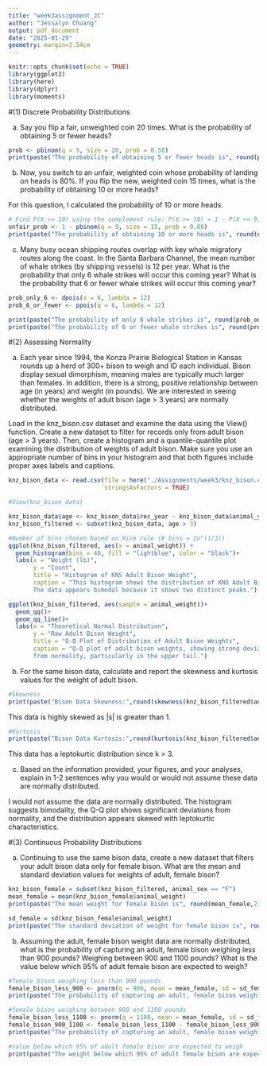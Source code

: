 ```yaml
---
title: "week3assignment_JC"
author: "Jessalyn Chuang"
output: pdf_document
date: "2025-01-29"
geometry: margin=2.54cm
---
```


```r
knitr::opts_chunk$set(echo = TRUE)
library(ggplot2)
library(here)
library(dplyr)
library(moments)
```

\#(1) Discrete Probability Distributions

a.  Say you flip a fair, unweighted coin 20 times. What is the probability of obtaining 5 or fewer heads?

```r
prob <- pbinom(q = 5, size = 20, prob = 0.50)
print(paste("The probability of obtaining 5 or fewer heads is", round(prob, 3)))
```

b.  Now, you switch to an unfair, weighted coin whose probability of landing on heads is 80%. If you flip the new, weighted coin 15 times, what is the probability of obtaining 10 or more heads?

For this question, I calculated the probability of 10 or more heads.

```r
# Find P(X >= 10) using the complement rule: P(X >= 10) = 1 - P(X <= 9)
unfair_prob <- 1 - pbinom(q = 9, size = 15, prob = 0.80)
print(paste("The probability of obtaining 10 or more heads is", round(unfair_prob, 3)))
```

c.  Many busy ocean shipping routes overlap with key whale migratory routes along the coast. In the Santa Barbara Channel, the mean number of whale strikes (by shipping vessels) is 12 per year. What is the probability that only 6 whale strikes will occur this coming year? What is the probability that 6 or fewer whale strikes will occur this coming year?

```r
prob_only_6 <- dpois(x = 6, lambda = 12)
prob_6_or_fewer <- ppois(q = 6, lambda = 12)

print(paste("The probability of only 6 whale strikes is", round(prob_only_6, 3)))
print(paste("The probability of 6 or fewer whale strikes is", round(prob_6_or_fewer, 3)))
```

\#(2) Assessing Normality

a.  Each year since 1994, the Konza Prairie Biological Station in Kansas rounds up a herd of 300+ bison to weigh and ID each individual. Bison display sexual dimorphism, meaning males are typically much larger than females. In addition, there is a strong, positive relationship between age (in years) and weight (in pounds). We are interested in seeing whether the weights of adult bison (age \> 3 years) are normally distributed.

Load in the knz_bison.csv dataset and examine the data using the View() function. Create a new dataset to filter for records only from adult bison (age \> 3 years). Then, create a histogram and a quantile-quantile plot examining the distribution of weights of adult bison. Make sure you use an appropriate number of bins in your histogram and that both figures include proper axes labels and captions.

```r
knz_bison_data <- read.csv(file = here("./Assignments/week3/knz_bison.csv"),
                           stringsAsFactors = TRUE)   

#View(knz_bison_data)

knz_bison_data$age <- knz_bison_data$rec_year - knz_bison_data$animal_yob
knz_bison_filtered <- subset(knz_bison_data, age > 3)

#Number of bins chosen based on Rice rule (# bins = 2n^(1/3))
ggplot(knz_bison_filtered, aes(x = animal_weight)) +
  geom_histogram(bins = 40, fill = "lightblue", color = "black")+
  labs(x = "Weight (lb)",
       y = "Count",
       title = "Histogram of KNS Adult Bison Weight",
       caption = "This histogram shows the distribution of KNS Adult Bison weight. 
       The data appears bimodal because it shows two distinct peaks.")
```

```r
ggplot(knz_bison_filtered, aes(sample = animal_weight))+
  geom_qq()+
  geom_qq_line()+
  labs(x = "Theoretical Normal Distribution",
       y = "Raw Adult Bison Weight",
       title = "Q-Q Plot of Distribution of Adult Bison Weights", 
       caption = "Q-Q plot of adult bison weights, showing strong deviations 
       from normality, particularly in the upper tail.")
```

b.  For the same bison data, calculate and report the skewness and kurtosis values for the weight of adult bison.

```r
#Skewness
print(paste("Bison Data Skewness:",round(skewness(knz_bison_filtered$animal_weight),2)))
```

This data is highly skewed as \|s\| is greater than 1.

```r
#Kurtosis
print(paste("Bison Data Kurtosis:",round(kurtosis(knz_bison_filtered$animal_weight),2)))
```

This data has a leptokurtic distribution since k \> 3.

c.  Based on the information provided, your figures, and your analyses, explain in 1-2 sentences why you would or would not assume these data are normally distributed.

I would not assume the data are normally distributed. The histogram suggests bimodality, the Q-Q plot shows significant deviations from normality, and the distribution appears skewed with leptokurtic characteristics.

\#(3) Continuous Probability Distributions

a.  Continuing to use the same bison data, create a new dataset that filters your adult bison data only for female bison. What are the mean and standard deviation values for weights of adult, female bison?

```r
knz_bison_female = subset(knz_bison_filtered, animal_sex == "F")
mean_female = mean(knz_bison_female$animal_weight)
print(paste("The mean weight for female bison is", round(mean_female,2), "lbs."))

sd_female = sd(knz_bison_female$animal_weight)
print(paste("The standard deviation of weight for female bison is", round(sd_female,2), "lbs."))
```

b.  Assuming the adult, female bison weight data are normally distributed, what is the probability of capturing an adult, female bison weighing less than 900 pounds? Weighing between 900 and 1100 pounds? What is the value below which 95% of adult female bison are expected to weigh?

```r
#female bison weighing less than 900 pounds
female_bison_less_900 <- pnorm(q = 900, mean = mean_female, sd = sd_female)
print(paste("The probability of capturing an adult, female bison weighing less than 900 pounds is", round(female_bison_less_900,2)))

#female bison weighing between 900 and 1100 pounds
female_bison_less_1100 <- pnorm(q = 1100, mean = mean_female, sd = sd_female)
female_bison_900_1100 <- female_bison_less_1100 - female_bison_less_900
print(paste("The probability of capturing an adult, female bison weighing 900-1100 pounds is", round(female_bison_900_1100,2)))

#value below which 95% of adult female bison are expected to weigh
print(paste("The weight below which 95% of adult female bison are expected to weigh is", round(qnorm(p = 0.95, mean = mean_female, sd = sd_female),2), "lbs."))

```
